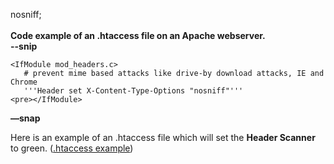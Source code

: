 nosniff; <br><br>
'''Code example of an .htaccess file on an Apache webserver.'''<br>
'''--snip'''<pre>
<IfModule mod_headers.c>
   # prevent mime based attacks like drive-by download attacks, IE and Chrome
   '''Header set X-Content-Type-Options "nosniff"'''
<pre></IfModule></pre>
'''—snap'''

Here is an example of an .htaccess file which will set the '''Header Scanner''' to green.
([[Htaccess/EN|.htaccess example]])